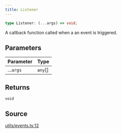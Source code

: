 ```yaml
---
title: Listener
---
```


```ts
type Listener: (...args) => void;
```

A callback function called when a an event is triggered.

## Parameters

| Parameter | Type |
| :------ | :------ |
| ...`args` | `any`[] |

## Returns

`void`

## Source

[utils/events.ts:12](https://github.com/dominant-strategies/quais.js/blob/751386e3ad6372322a3c76548f56b903bfed1896/src/utils/events.ts#L12)
